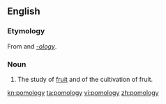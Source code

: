 ==English==

===Etymology===
From {{etyl|la}} {{term|sc=Latn|pomum||fruit}} and ''[[-ology]]''.

===Noun===
{{wikipedia}}
{{en-noun|-}}

# {{botany}} The study of [[fruit]] and of the cultivation of fruit.

[[kn:pomology]]
[[ta:pomology]]
[[vi:pomology]]
[[zh:pomology]]